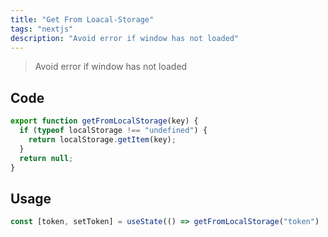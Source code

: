 ```yaml
---
title: "Get From Loacal-Storage"
tags: "nextjs"
description: "Avoid error if window has not loaded"
---
```


> Avoid error if window has not loaded

## Code

```javascript
export function getFromLocalStorage(key) {
  if (typeof localStorage !== "undefined") {
    return localStorage.getItem(key);
  }
  return null;
}
```

## Usage

```jsx
const [token, setToken] = useState(() => getFromLocalStorage("token") || null);
```
